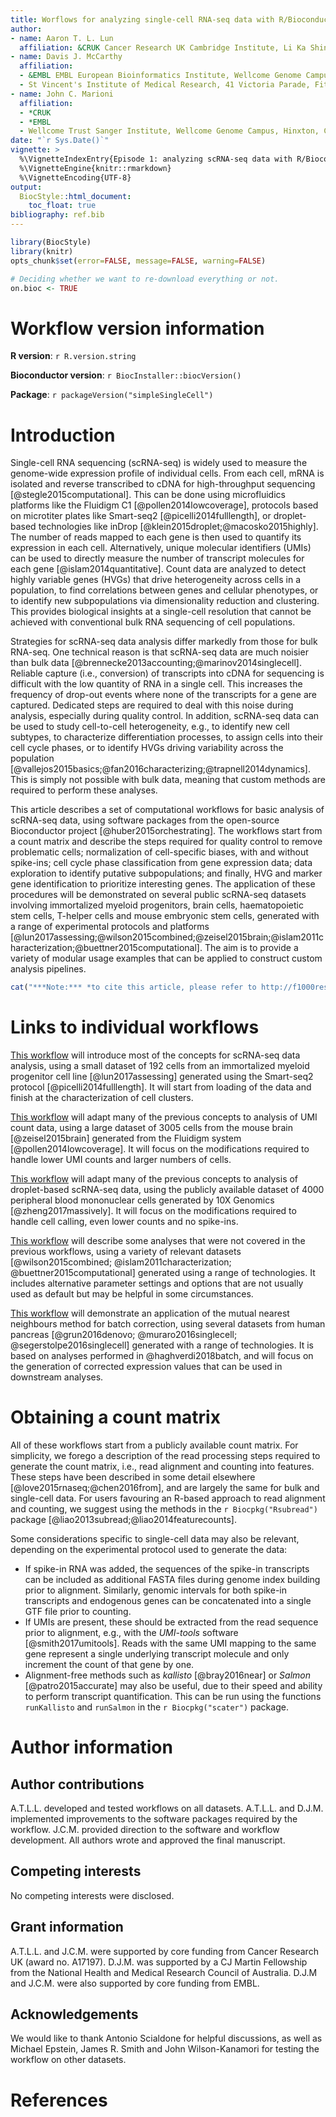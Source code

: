 ```yaml
---
title: Worflows for analyzing single-cell RNA-seq data with R/Bioconductor
author: 
- name: Aaron T. L. Lun
  affiliation: &CRUK Cancer Research UK Cambridge Institute, Li Ka Shing Centre, Robinson Way, Cambridge CB2 0RE, United Kingdom
- name: Davis J. McCarthy
  affiliation: 
  - &EMBL EMBL European Bioinformatics Institute, Wellcome Genome Campus, Hinxton, Cambridge CB10 1SD, United Kingdom
  - St Vincent's Institute of Medical Research, 41 Victoria Parade, Fitzroy, Victoria 3065, Australia
- name: John C. Marioni
  affiliation: 
  - *CRUK
  - *EMBL
  - Wellcome Trust Sanger Institute, Wellcome Genome Campus, Hinxton, Cambridge CB10 1SA, United Kingdom
date: "`r Sys.Date()`"
vignette: >
  %\VignetteIndexEntry{Episode 1: analyzing scRNA-seq data with R/Bioconductor}
  %\VignetteEngine{knitr::rmarkdown}
  %\VignetteEncoding{UTF-8}    
output: 
  BiocStyle::html_document:
    toc_float: true
bibliography: ref.bib
---
```


```r
library(BiocStyle)
library(knitr)
opts_chunk$set(error=FALSE, message=FALSE, warning=FALSE)

# Deciding whether we want to re-download everything or not.
on.bioc <- TRUE
```

# Workflow version information

**R version**: `r R.version.string`

**Bioconductor version**: `r BiocInstaller::biocVersion()`

**Package**: `r packageVersion("simpleSingleCell")`

# Introduction

Single-cell RNA sequencing (scRNA-seq) is widely used to measure the genome-wide expression profile of individual cells.
From each cell, mRNA is isolated and reverse transcribed to cDNA for high-throughput sequencing [@stegle2015computational].
This can be done using microfluidics platforms like the Fluidigm C1 [@pollen2014lowcoverage], protocols based on microtiter plates like Smart-seq2 [@picelli2014fulllength], or droplet-based technologies like inDrop [@klein2015droplet;@macosko2015highly].
The number of reads mapped to each gene is then used to quantify its expression in each cell.
Alternatively, unique molecular identifiers (UMIs) can be used to directly measure the number of transcript molecules for each gene [@islam2014quantitative].
Count data are analyzed to detect highly variable genes (HVGs) that drive heterogeneity across cells in a population, to find correlations between genes and cellular phenotypes, or to identify new subpopulations via dimensionality reduction and clustering. 
This provides biological insights at a single-cell resolution that cannot be achieved with conventional bulk RNA sequencing of cell populations.

Strategies for scRNA-seq data analysis differ markedly from those for bulk RNA-seq.
One technical reason is that scRNA-seq data are much noisier than bulk data [@brennecke2013accounting;@marinov2014singlecell].
Reliable capture (i.e., conversion) of transcripts into cDNA for sequencing is difficult with the low quantity of RNA in a single cell.
This increases the frequency of drop-out events where none of the transcripts for a gene are captured.
Dedicated steps are required to deal with this noise during analysis, especially during quality control.
In addition, scRNA-seq data can be used to study cell-to-cell heterogeneity, e.g., to identify new cell subtypes, to characterize differentiation processes, to assign cells into their cell cycle phases, or to identify HVGs driving variability across the population [@vallejos2015basics;@fan2016characterizing;@trapnell2014dynamics].
This is simply not possible with bulk data, meaning that custom methods are required to perform these analyses. 

This article describes a set of computational workflows for basic analysis of scRNA-seq data, using software packages from the open-source Bioconductor project [@huber2015orchestrating].
The workflows start from a count matrix and describe the steps required for quality control to remove problematic cells; normalization of cell-specific biases, with and without spike-ins; cell cycle phase classification from gene expression data; data exploration to identify putative subpopulations; and finally, HVG and marker gene identification to prioritize interesting genes.
The application of these procedures will be demonstrated on several public scRNA-seq datasets involving immortalized myeloid progenitors, brain cells, haematopoietic stem cells, T-helper cells and mouse embryonic stem cells, generated with a range of experimental protocols and platforms [@lun2017assessing;@wilson2015combined;@zeisel2015brain;@islam2011characterization;@buettner2015computational].
The aim is to provide a variety of modular usage examples that can be applied to construct custom analysis pipelines.

```r
cat("***Note:*** *to cite this article, please refer to http://f1000research.com/articles/5-2122/v2 for instructions.*")
```

# Links to individual workflows 

[This workflow](https://bioconductor.org/help/workflows/simpleSingleCell/work-1-reads/) will introduce most of the concepts for scRNA-seq data analysis, 
using a small dataset of 192 cells from an immortalized myeloid progenitor cell line [@lun2017assessing] generated using the Smart-seq2 protocol [@picelli2014fulllength].
It will start from loading of the data and finish at the characterization of cell clusters.

[This workflow](https://bioconductor.org/help/workflows/simpleSingleCell/work-2-umis/) will adapt many of the previous concepts to analysis of UMI count data,
using a large dataset of 3005 cells from the mouse brain [@zeisel2015brain] generated from the Fluidigm system [@pollen2014lowcoverage].
It will focus on the modifications required to handle lower UMI counts and larger numbers of cells.

[This workflow](https://bioconductor.org/help/workflows/simpleSingleCell/work-3-tenx/) will adapt many of the previous concepts to analysis of droplet-based scRNA-seq data,
using the publicly available dataset of 4000 peripheral blood mononuclear cells generated by 10X Genomics [@zheng2017massively].
It will focus on the modifications required to handle cell calling, even lower counts and no spike-ins.

[This workflow](https://bioconductor.org/help/workflows/simpleSingleCell/work-4-misc/) will describe some analyses that were not covered in the previous workflows, 
using a variety of relevant datasets [@wilson2015combined; @islam2011characterization; @buettner2015computational] generated using a range of technologies.
It includes alternative parameter settings and options that are not usually used as default but may be helpful in some circumstances.

[This workflow](https://bioconductor.org/help/workflows/simpleSingleCell/work-5-mnn/) will demonstrate an application of the mutual nearest neighbours method for batch correction,
using several datasets from human pancreas [@grun2016denovo; @muraro2016singlecell; @segerstolpe2016singlecell] generated with a range of technologies.
It is based on analyses performed in @haghverdi2018batch, and will focus on the generation of corrected expression values that can be used in downstream analyses.

# Obtaining a count matrix

All of these workflows start from a publicly available count matrix.
For simplicity, we forego a description of the read processing steps required to generate the count matrix, i.e., read alignment and counting into features.
These steps have been described in some detail elsewhere [@love2015rnaseq;@chen2016from], and are largely the same for bulk and single-cell data.
For users favouring an R-based approach to read alignment and counting, we suggest using the methods in the `r Biocpkg("Rsubread")` package [@liao2013subread;@liao2014featurecounts].

Some considerations specific to single-cell data may also be relevant, depending on the experimental protocol used to generate the data:

- If spike-in RNA was added, the sequences of the spike-in transcripts can be included as additional FASTA files during genome index building prior to alignment.
Similarly, genomic intervals for both spike-in transcripts and endogenous genes can be concatenated into a single GTF file prior to counting.
- If UMIs are present, these should be extracted from the read sequence prior to alignment, e.g., with the _UMI-tools_ software [@smith2017umitools].
Reads with the same UMI mapping to the same gene represent a single underlying transcript molecule and only increment the count of that gene by one.
- Alignment-free methods such as _kallisto_ [@bray2016near] or _Salmon_ [@patro2015accurate] may also be useful, due to their speed and ability to perform transcript quantification.
This can be run using the functions `runKallisto` and `runSalmon` in the `r Biocpkg("scater")` package.


# Author information

## Author contributions

A.T.L.L. developed and tested workflows on all datasets.
A.T.L.L. and D.J.M. implemented improvements to the software packages required by the workflow.
J.C.M. provided direction to the software and workflow development.
All authors wrote and approved the final manuscript.

## Competing interests

No competing interests were disclosed.

## Grant information

A.T.L.L. and J.C.M. were supported by core funding from Cancer Research UK (award no. A17197).
D.J.M. was supported by a CJ Martin Fellowship from the National Health and Medical Research Council of Australia.
D.J.M and J.C.M. were also supported by core funding from EMBL.

## Acknowledgements

We would like to thank Antonio Scialdone for helpful discussions, as well as Michael Epstein, James R. Smith and John Wilson-Kanamori for testing the workflow on other datasets.

# References

